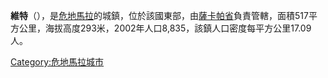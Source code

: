 '''維特'''（{{lang-es|Huité}}），是[[危地馬拉|危地馬拉]]的城鎮，位於該國東部，由[[薩卡帕省|薩卡帕省]]負責管轄，面積517平方公里，海拔高度293米，2002年人口8,835，該鎮人口密度每平方公里17.09人。

{{coord|14|56|N|89|43|W|display=title|region:GT_type:city_source:GNS-enwiki}}

{{Guatemala-geo-stub}}
[[Category:危地馬拉城市|Category:危地馬拉城市]]
